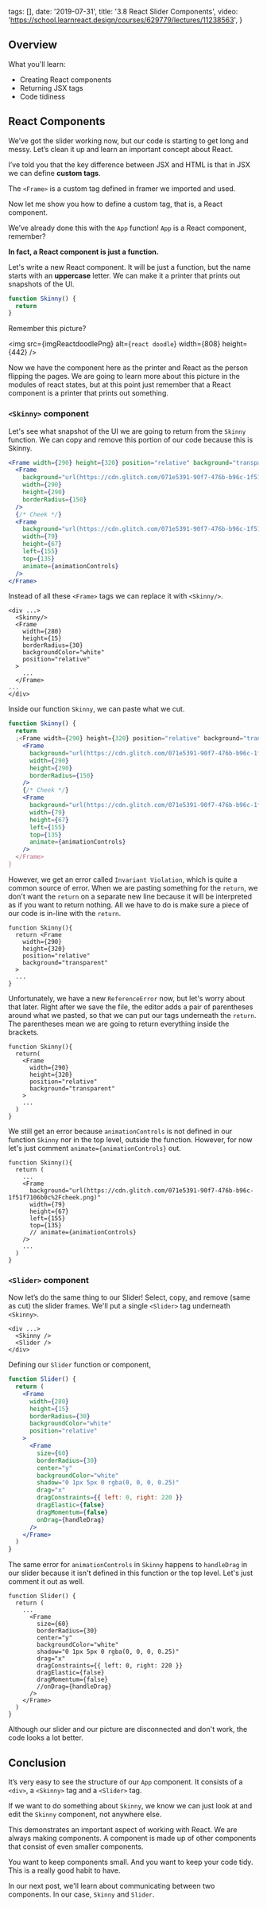 
  tags: [],
  date: '2019-07-31',
  title: '3.8 React Slider Components',
  video: 'https://school.learnreact.design/courses/629779/lectures/11238563',
}


<!-- # **TODO fix code spacing thing** -->

## Overview

What you'll learn:

- Creating React components
- Returning JSX tags
- Code tidiness

<CourseVideoLink to={props.pageContext.frontmatter.video} />

## React Components

We’ve got the slider working now, but our code is starting to get long and messy. Let’s clean it up and learn an important concept about React.

I’ve told you that the key difference between JSX and HTML is that in JSX we can define **custom tags**.

The `<Frame>` is a custom tag defined in framer we imported and used.

Now let me show you how to define a custom tag, that is, a React component.

We’ve already done this with the `App` function! `App` is a React component, remember?

**In fact, a React component is just a function.**

Let's write a new React component. It will be just a function, but the name starts with an **uppercase** letter. We can make it a printer that prints out snapshots of the UI.

```jsx
function Skinny() {
  return
}
```

Remember this picture?

<img src={imgReactdoodlePng} alt={`react doodle`} width={808} height={442} />

Now we have the component here as the printer and React as the person flipping the pages. We are going to learn more about this picture in the modules of react states, but at this point just remember that a React component is a printer that prints out something.

### `<Skinny>` component

Let's see what snapshot of the UI we are going to return from the `Skinny` function. We can copy and remove this portion of our code because this is Skinny.

```jsx
<Frame width={290} height={320} position="relative" background="transparent">
  <Frame
    background="url(https://cdn.glitch.com/071e5391-90f7-476b-b96c-1f51f7106b0c%2Fskinny-portrait.png)"
    width={290}
    height={290}
    borderRadius={150}
  />
  {/* Cheek */}
  <Frame
    background="url(https://cdn.glitch.com/071e5391-90f7-476b-b96c-1f51f7106b0c%2Fcheek.png)"
    width={79}
    height={67}
    left={155}
    top={135}
    animate={animationControls}
  />
</Frame>
```

Instead of all these `<Frame>` tags we can replace it with `<Skinny/>`.

```jsx{2}
<div ...>
  <Skinny/>
  <Frame
    width={280}
    height={15}
    borderRadius={30}
    backgroundColor="white"
    position="relative"
  >
    ...
  </Frame>
...
</div>
```

Inside our function `Skinny`, we can paste what we cut.

```jsx
function Skinny() {
  return
  ;<Frame width={290} height={320} position="relative" background="transparent">
    <Frame
      background="url(https://cdn.glitch.com/071e5391-90f7-476b-b96c-1f51f7106b0c%2Fskinny-portrait.png)"
      width={290}
      height={290}
      borderRadius={150}
    />
    {/* Cheek */}
    <Frame
      background="url(https://cdn.glitch.com/071e5391-90f7-476b-b96c-1f51f7106b0c%2Fcheek.png)"
      width={79}
      height={67}
      left={155}
      top={135}
      animate={animationControls}
    />
  </Frame>
}
```

However, we get an error called `Invariant Violation`, which is quite a common source of error. When we are pasting something for the `return`, we don't want the `return` on a separate new line because it will be interpreted as if you want to return nothing. All we have to do is make sure a piece of our code is in-line with the `return`.

```jsx{2}
function Skinny(){
  return <Frame
    width={290}
    height={320}
    position="relative"
    background="transparent"
  >
  ...
}
```

Unfortunately, we have a new `ReferenceError` now, but let's worry about that later. Right after we save the file, the editor adds a pair of parentheses around what we pasted, so that we can put our tags underneath the `return`. The parentheses mean we are going to return everything inside the brackets.

```jsx{2,10}
function Skinny(){
  return(
    <Frame
      width={290}
      height={320}
      position="relative"
      background="transparent"
    >
    ...
  )
}
```

We still get an error because `animationControls` is not defined in our function `Skinny` nor in the top level, outside the function. However, for now let's just comment `animate={animationControls}` out.

```jsx{10}
function Skinny(){
  return (
    ...
    <Frame
      background="url(https://cdn.glitch.com/071e5391-90f7-476b-b96c-1f51f7106b0c%2Fcheek.png)"
      width={79}
      height={67}
      left={155}
      top={135}
      // animate={animationControls}
    />
    ...
  )
}
```

### `<Slider>` component

Now let’s do the same thing to our Slider! Select, copy, and remove (same as cut) the slider frames. We'll put a single `<Slider>` tag underneath `<Skinny>`.

```jsx{3}
<div ...>
  <Skinny />
  <Slider />
</div>
```

Defining our `Slider` function or component,

```jsx
function Slider() {
  return (
    <Frame
      width={280}
      height={15}
      borderRadius={30}
      backgroundColor="white"
      position="relative"
    >
      <Frame
        size={60}
        borderRadius={30}
        center="y"
        backgroundColor="white"
        shadow="0 1px 5px 0 rgba(0, 0, 0, 0.25)"
        drag="x"
        dragConstraints={{ left: 0, right: 220 }}
        dragElastic={false}
        dragMomentum={false}
        onDrag={handleDrag}
      />
    </Frame>
  )
}
```

The same error for `animationControls` in `Skinny` happens to `handleDrag` in our slider because it isn't defined in this function or the top level. Let's just comment it out as well.

```jsx{14}
function Slider() {
  return (
    ...
      <Frame
        size={60}
        borderRadius={30}
        center="y"
        backgroundColor="white"
        shadow="0 1px 5px 0 rgba(0, 0, 0, 0.25)"
        drag="x"
        dragConstraints={{ left: 0, right: 220 }}
        dragElastic={false}
        dragMomentum={false}
        //onDrag={handleDrag}
      />
    </Frame>
  )
}
```

Although our slider and our picture are disconnected and don't work, the code looks a lot better.

## Conclusion

It’s very easy to see the structure of our `App` component.
It consists of a `<div>`, a `<Skinny>` tag and a `<Slider>` tag.

If we want to do something about `Skinny`, we know we can just look at and edit the `Skinny` component, not anywhere else.

This demonstrates an important aspect of working with React. We are always making components. A component is made up of other components that consist of even smaller components.

You want to keep components small. And you want to keep your code tidy. This is a really good habit to have.

In our next post, we'll learn about communicating between two components. In our case, `Skinny` and `Slider`.
